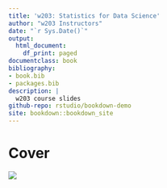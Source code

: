 ```yaml
--- 
title: 'w203: Statistics for Data Science'
author: "w203 Instructors"
date: "`r Sys.Date()`"
output:
  html_document:
    df_print: paged
documentclass: book
bibliography:
- book.bib
- packages.bib
description: |
  w203 course slides
github-repo: rstudio/bookdown-demo
site: bookdown::bookdown_site
---
```

\newcommand{\E}[1]{{\mathbb{E}\left[ #1 \right]}}


# Cover {-}
![](./images/cover.svg)
